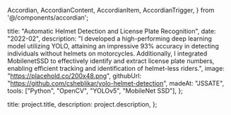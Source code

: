   Accordian,
  AccordianContent,
  AccordianItem,
  AccordianTrigger,
} from '@/components/accordian';

  title: "Automatic Helmet Detection and License Plate Recognition",
  date: "2022-02",
  description:
    "I developed a high-performing deep learning model utilizing YOLO, attaining an impressive 93% accuracy in detecting individuals without helmets on motorcycles. Additionally, I integrated MobilenetSSD to effectively identify and extract license plate numbers, enabling efficient tracking and identification of helmet-less riders.",
  image: "https://placehold.co/200x48.png",
  githubUrl: "https://github.com/csheblikar/yolo-helmet-detection",
  madeAt: "JSSATE",
  tools: ["Python", "OpenCV", "YOLOv5", "MobileNet SSD"],
};

  title: project.title,
  description: project.description,
};

